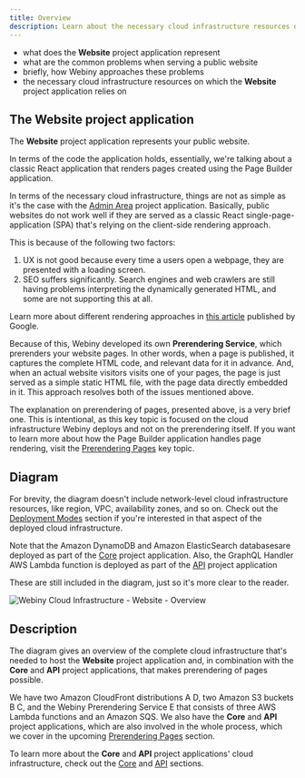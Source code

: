 ```yaml
---
title: Overview
description: Learn about the necessary cloud infrastructure resources on which the Website project application relies on.
---
```



<Alert type="success" title="What you’ll learn">

- what does the **Website** project application represent
- what are the common problems when serving a public website
- briefly, how Webiny approaches these problems
- the necessary cloud infrastructure resources on which the **Website** project application relies on

</Alert>

## The Website project application

The **Website** project application represents your public website.

In terms of the code the application holds, essentially, we're talking about a classic React application that renders pages created using the Page Builder application.

In terms of the necessary cloud infrastructure, things are not as simple as it's the case with the [Admin Area](/docs/{version}/architecture/admin/overview) project application. Basically, public websites do not work well if they are served as a classic React single-page-application (SPA) that's relying on the client-side rendering approach.

This is because of the following two factors:

1. UX is not good because every time a users open a webpage, they are presented with a loading screen.
2. SEO suffers significantly. Search engines and web crawlers are still having problems interpreting the dynamically generated HTML, and some are not supporting this at all.

<Alert type="info">

Learn more about different rendering approaches in [this article](https://developers.google.com/web/updates/2019/02/rendering-on-the-web) published by Google.

</Alert>

Because of this, Webiny developed its own **Prerendering Service**, which prerenders your website pages. In other words, when a page is published, it captures the complete HTML code, and relevant data for it in advance. And, when an actual website visitors visits one of your pages, the page is just served as a simple static HTML file, with the page data directly embedded in it. This approach resolves both of the issues mentioned above.

<Alert type="success">

The explanation on prerendering of pages, presented above, is a very brief one. This is intentional, as this key topic is focused on the cloud infrastructure Webiny deploys and not on the prerendering itself. If you want to learn more about how the Page Builder application handles page rendering, visit the [Prerendering Pages](/docs/{version}/architecture/website/prerendering-pages) key topic.

</Alert>

## Diagram

<Alert type="info">

For brevity, the diagram doesn't include network-level cloud infrastructure resources, like region, VPC, availability zones, and so on. Check out the [Deployment Modes](/docs/{version}/architecture/deployment-modes/introduction) section if you're interested in that aspect of the deployed cloud infrastructure.

</Alert>

<Alert type="info">

Note that the Amazon DynamoDB and Amazon ElasticSearch databasesare deployed as part of the [Core](/docs/{version}/architecture/core/overview) project application. Also, the GraphQL Handler AWS Lambda function is deployed as part of the [API](/docs/{version}/architecture/api/overview) project application

These are still included in the diagram, just so it's more clear to the reader.

</Alert>

<Image
  src={websiteOverview}
  title="Webiny Cloud Infrastructure - Website - Overview"
  shadow={false}
/>

## Description

The diagram gives an overview of the complete cloud infrastructure that's needed to host the **Website** project application and, in combination with the **Core** and **API** project applications, that makes prerendering of pages possible.

We have two Amazon CloudFront distributions <diagram-letter>A</diagram-letter> <diagram-letter>D</diagram-letter>, two Amazon S3 buckets <diagram-letter>B</diagram-letter> <diagram-letter>C</diagram-letter>, and the Webiny Prerendering Service <diagram-letter>E</diagram-letter> that consists of three AWS Lambda functions and an Amazon SQS. We also have the **Core** and **API** project applications, which are also involved in the whole process, which we cover in the upcoming [Prerendering Pages](prerendering-pages) section.

<Alert type="info">

To learn more about the **Core** and **API** project applications' cloud infrastructure, check out the [Core](/docs/{version}/architecture/core/overview) and [API](/docs/{version}/architecture/api/overview) sections.

</Alert>
